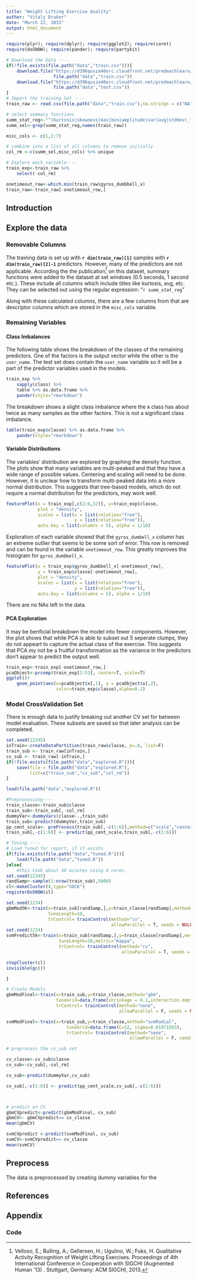 ```yaml
---
title: "Weight Lifting Exercise Quality"
author: "Vitaly Druker"
date: "March 22, 2015"
output: html_document
---
```

```r
require(plyr); require(dplyr); require(ggplot2); require(caret)
require(doSNOW); require(pander); require(partykit)

# Download the Data ----
if(!file.exists(file.path("data","train.csv"))){
    download.file("https://d396qusza40orc.cloudfront.net/predmachlearn/pml-training.csv",
                  file.path("data","train.csv"))
    download.file("https://d396qusza40orc.cloudfront.net/predmachlearn/pml-testing.csv",
                  file.path("data","test.csv"))
}
# Import the training Set ----
train_raw <- read.csv(file.path("data","train.csv"),na.strings = c("NA","#DIV/0!"))

# select summary functions
summ_stat_reg<-"^(kurtosis|skewness|max|min|amplitude|var|avg|stddev)_"
summ_sel<-grep(summ_stat_reg,names(train_raw))

misc_cols <- c(1,3:7)

# combine into a list of all columns to remove initially
col_rm <-c(summ_sel,misc_cols) %>% unique

# Explore each variable----
train_exp<-train_raw %>%
    select(-col_rm)

onetimeout_row<-which.min(train_raw$gyros_dumbbell_x)
train_raw<-train_raw[-onetimeout_row,]

```
## Introduction

## Explore the data
### Removable Columns
The training data is set up with **`r dim(train_raw)[1]`** samples with **`r dim(train_raw)[2]-1`** predictors. However, many of the predictors are not applicable. According the the publication[^1] on this dataset, summary functions were added to the dataset at set windows (0.5 seconds, 1 second etc.). These include all columns which include titles like kurtosis, avg, etc. They can be selected out using the regular expression: "`r summ_stat_reg`"

Along with these calculated columns, there are a few columns from that are descriptor columns which are stored in the `misc_cols` variable.

### Remaining Variables
#### Class Imbalances
The following table shows the breakdown of the classes of the remaining predictors. One of the factors is the output vector while the other is the `user_name`. The test set does contain the `user_name` variable so it will be a part of the predictor variables used in the models.
```r
train_exp %>%
    sapply(class) %>%
    table %>% as.data.frame %>% 
    pander(style="rmarkdown")

```

The breakdown shows a slight class imbalance where the `A` class has about twice as many samples as the other factors. This is not a significant class imbalance.

```r
table(train_exp$classe) %>% as.data.frame %>% 
    pander(style="rmarkdown")
```

#### Variable Distributions
The variables' distribution are explored by graphing the density function. The plots show that many variables are multi-peaked and that they have a wide range of possible values. Centering and scaling will need to be done. However, it is unclear how to transform multi-peaked data into a more normal distribution. This suggests that tree-based models, which do not require a normal distribution for the predictors, may work well.

```r
featurePlot(x = train_exp[,c(2:6,32)], y=train_exp$classe,
            plot = "density",
            scales = list(x = list(relation="free"),
                          y = list(relation="free")),
            auto.key = list(columns = 5), alpha = 1/10)
```

Exploration of each variable showed that the `gyros_dumbell_x` column has an extreme outlier that seems to be some sort of error. This row is removed and can be found in the variable `onetimeout_row`. This greatly improves the histogram for `gyros_dumbbell_x`.

```r
featurePlot(x = train_exp$gyros_dumbbell_x[-onetimeout_row],
            y = train_exp$classe[-onetimeout_row],
            plot = "density",
            scales = list(x = list(relation="free"),
                          y = list(relation="free")),
            auto.key = list(columns = 5), alpha = 1/10)
```

There are no NAs left in the data.

#### PCA Exploration
It may be benficial breakdown the model into fewer components. However, the plot shows that while PCA is able to subset out 5 seperate clumps, they do not appeart to capture the actual class of the exercise. This suggests that PCA my not be a fruitful transformation as the variance in the predictors don't appear to predict the output well.

```r
train_exp<-train_exp[-onetimeout_row,]
pcaObject<-prcomp(train_exp[2:53], center=T, scale=T)
ggplot()+
    geom_point(aes(x=pcaObject$x[,1], y = pcaObject$x[,2],
                   color=train_exp$classe),alpha=0.2)

```

### Model CrossValidation Set
There is enough data to justify breaking out another CV set for between model evaluation. These subsets are saved so that later analysis can be completed.

```r
set.seed(12345)
inTrain<-createDataPartition(train_raw$classe, p=.8, list=F)
train_sub <- train_raw[inTrain,]
cv_sub <- train_raw[-inTrain,]
if(!file.exists(file.path("data","explored.R"))){
    save(file = file.path("data","explored.R"), 
         list=c("train_sub","cv_sub","col_rm"))
}

```
```r
load(file.path("data","explored.R"))

#Preprocessing----
train_classe<-train_sub$classe
train_sub<-train_sub[,-col_rm]
dummyVar<-dummyVars(classe~.,train_sub)
train_sub<-predict(dummyVar,train_sub)
pp_cent_scale<- preProcess(train_sub[,-c(1:6)],method=c("scale","center"))
train_sub[,-c(1:6)] <- predict(pp_cent_scale,train_sub[,-c(1:6)])

# Tuning ----
# Load tuned for report, if it exists
if(file.exists(file.path("data","tuned.R"))){
    load(file.path("data","tuned.R"))
}else{
    #this took about 40 minutes using 4 cores.
set.seed(12345)
randSamp<-sample(1:nrow(train_sub),5000)
cl<-makeCluster(4,type="SOCK")
registerDoSNOW(cl)

set.seed(1234)
gbmMod5K<-train(x=train_sub[randSamp,],y=train_classe[randSamp],method="gbm",
                tuneLength=10,
                trControl= trainControl(method="cv",
                                        allowParallel = T, seeds = NULL))
set.seed(1234)
svmPredict5k<-train(x=train_sub[randSamp,],y=train_classe[randSamp],method="svmRadial",
                    tuneLength=10,metric="Kappa",
                    trControl= trainControl(method="cv",
                                            allowParallel = T, seeds = NULL))

stopCluster(cl)
invisible(gc())

}

# Create Models
gbmModFinal<-train(x=train_sub,y=train_classe,method="gbm",
                   tuneGrid=data.frame(shrinkage = 0.1,interaction.depth = 5, n.trees=150),
                   trControl= trainControl(method="none",
                                           allowParallel = F, seeds = NULL))

svmModFinal<-train(x=train_sub,y=train_classe,method="svmRadial",
                       tuneGrid=data.frame(C=32, sigma=0.01071563),
                       trControl= trainControl(method="none",
                                               allowParallel = F, seeds = NULL))

# preprocess the cv_sub set

cv_classe<-cv_sub$classe
cv_sub<-cv_sub[,-col_rm]

cv_sub<-predict(dummyVar,cv_sub)

cv_sub[,-c(1:6)] <- predict(pp_cent_scale,cv_sub[,-c(1:6)])



# predict on CV
gbmCVpredict<-predict(gbmModFinal, cv_sub)
gbmCV<- gbmCVpredict== cv_classe
mean(gbmCV)

svmCVpredict <-predict(svmModFinal, cv_sub)
svmCV<-svmCVpredict== cv_classe
mean(svmCV)

```
## Preprocess
The data is preprocessed by creating dummy variables for the 



## References
[^1]: Velloso, E.; Bulling, A.; Gellersen, H.; Ugulino, W.; Fuks, H. Qualitative Activity Recognition of Weight Lifting Exercises. Proceedings of 4th International Conference in Cooperation with SIGCHI (Augmented Human '13) . Stuttgart, Germany: ACM SIGCHI, 2013.

\pagebreak
## Appendix
### Code


